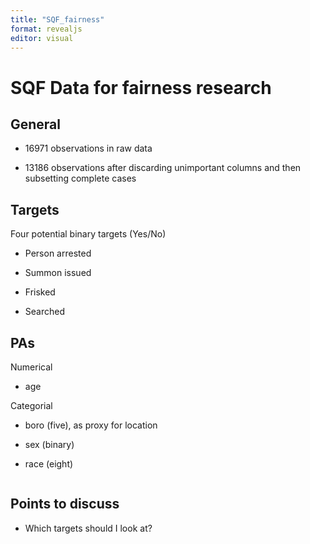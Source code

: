```yaml
---
title: "SQF_fairness"
format: revealjs
editor: visual
---
```


# SQF Data for fairness research

## General

-   16971 observations in raw data

-   13186 observations after discarding unimportant columns and then subsetting complete cases

## Targets

Four potential binary targets (Yes/No)

-   Person arrested

-   Summon issued

-   Frisked

-   Searched

## PAs

Numerical

-   age

Categorial

-   boro (five), as proxy for location

-   sex (binary)

-   race (eight)

    ```r

    ```

## Points to discuss

-   Which targets should I look at?
